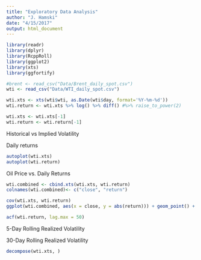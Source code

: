 ```yaml
---
title: "Exploratory Data Analysis"
author: "J. Hamski"
date: "4/15/2017"
output: html_document
---
```


```r
library(readr)
library(dplyr)
library(RcppRoll)
library(ggplot2)
library(xts)
library(ggfortify)
```

```r
#brent <- read_csv("Data/Brent_daily_spot.csv")
wti <- read_csv("Data/WTI_daily_spot.csv")
```

```r
wti.xts <- xts(wti$wti, as.Date(wti$day, format='%Y-%m-%d'))
wti.return <- wti.xts %>% log() %>% diff() #%>% raise_to_power(2)

wti.xts <- wti.xts[-1]
wti.return <- wti.return[-1]
```

Historical vs Implied Volatility




Daily returns

```r
autoplot(wti.xts)
autoplot(wti.return)
```


Oil Price vs. Daily Returns 

```r
wti.combined <- cbind.xts(wti.xts, wti.return) 
colnames(wti.combined)<- c("close", "return")

cov(wti.xts, wti.return)
ggplot(wti.combined, aes(x = close, y = abs(return))) + geom_point() + geom_smooth()
```

```r
acf(wti.return, lag.max = 50)
```


5-Day Rolling Realized Volatility



30-Day Rolling Realized Volatility


```r
decompose(wti.xts, )
```

